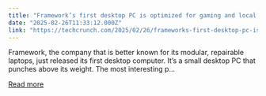 ```yaml
---
title: "Framework’s first desktop PC is optimized for gaming and local AI inference"
date: "2025-02-26T11:33:12.000Z"
link: "https://techcrunch.com/2025/02/26/frameworks-first-desktop-pc-is-ready-for-gaming-and-local-ai-inference/"
---
```


Framework, the company that is better known for its modular, repairable laptops, just released its first desktop computer. It’s a small desktop PC that punches above its weight. The most interesting p...

[Read more](https://techcrunch.com/2025/02/26/frameworks-first-desktop-pc-is-ready-for-gaming-and-local-ai-inference/)
